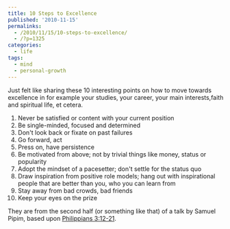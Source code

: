 ---
title: 10 Steps to Excellence
published: '2010-11-15'
permalinks:
  - /2010/11/15/10-steps-to-excellence/
  - /?p=1325
categories:
  - life
tags:
  - mind
  - personal-growth
---

Just felt like sharing these 10 interesting points on how to move towards excellence
in for example your studies, your career, your main interests,faith and spiritual
life, et cetera.

1. Never be satisfied or content with your current position
1. Be single-minded, focused and determined
1. Don't look back or fixate on past failures
1. Go forward, act
1. Press on, have persistence
1. Be motivated from above; not by trivial things like money, status or popularity
1. Adopt the mindset of a pacesetter; don't settle for the status quo
1. Draw inspiration from positive role models; hang out with inspirational people that are better than you, who you can learn from
1. Stay away from bad crowds, bad friends
1. Keep your eyes on the prize

They are from the second half (or something like that) of a talk by Samuel Pipim, based upon <a href="https://www.biblegateway.com/passage/?search=phil%203:12-21&amp;version=NLT">Philippians 3:12-21</a>.
